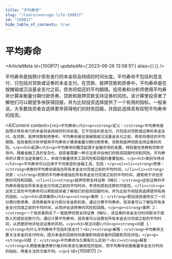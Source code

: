 ```yaml
---
title: "平均寿命"
slug: "/learn/average-life-100817"
id: "100817"
hide_table_of_contents: true
---
```



# 平均寿命

<ArticleMeta id={100817} updatedAt={'2023-09-26 13:58:51'} alias={`[]`} />
<div className='border-solid border-b border-t-0 my-4 border-[var(--ifm-color-gray-300)]' />

平均寿命是指预计债务发行的本金将会持续的时间长度。平均寿命不包括利息支付，只包括对贷款或证券的本金支付。在贷款、抵押贷款和债券中，平均寿命是在按摊销或沉没基金支付之前，债务将偿还的平均期限。投资者和分析师使用平均寿命计算来衡量分期付款债券、贷款和抵押贷款支持证券的风险。该计算使投资者了解他们可以期望多快获得回报，并为比较投资选择提供了一个有用的指标。一般来说，大多数投资者会选择更早获得他们的财务回报，并因此选择具有较短平均寿命的投资。

<AIContent content={`<h2>平均寿命</h2><p><strong>定义：</strong>平均寿命是指预计债务发行的本金将会持续的时间长度。它不包括利息支付，只包括对贷款或证券的本金支付。在贷款、抵押贷款和债券中，平均寿命是在按摊销或沉没基金支付之前，债务将偿还的平均期限。投资者和分析师使用平均寿命计算来衡量分期付款债券、贷款和抵押贷款支持证券的风险。</p><h3>起源</h3><p>平均寿命的概念起源于金融市场的发展，特别是在债券和贷款市场中。随着金融工具的复杂化，投资者需要一种方法来评估他们的投资回报时间和风险。平均寿命的计算方法逐渐被引入，并成为衡量债务工具风险和回报的重要指标。</p><h3>类别与特点</h3><p>平均寿命可以应用于不同类型的金融工具，包括：</p><ul><li><strong>债券：</strong>债券的平均寿命是指在所有本金支付完成之前的平均时间。</li><li><strong>贷款：</strong>贷款的平均寿命是指在所有本金支付完成之前的平均时间，通常用于评估贷款的风险和回报。</li><li><strong>抵押贷款支持证券（MBS）：</strong>这些证券的平均寿命是指在所有本金支付完成之前的平均时间，考虑到提前还款的可能性。</li></ul><p>这些工具的平均寿命可以帮助投资者了解他们的投资回报时间，并为比较不同投资选择提供有用的指标。</p><h3>具体案例</h3><p><strong>案例 1：</strong>假设投资者购买了一只分期付款债券，该债券每年支付部分本金和利息。通过计算平均寿命，投资者可以了解在所有本金支付完成之前的平均时间，从而评估该债券的风险和回报。</p><p><strong>案例 2：</strong>一个投资者购买了一笔抵押贷款支持证券（MBS），该证券的本金支付时间取决于借款人的提前还款行为。通过计算平均寿命，投资者可以估算在所有本金支付完成之前的平均时间，从而更好地评估该证券的风险。</p><h3>常见问题</h3><p><strong>问题 1：</strong>为什么平均寿命不包括利息支付？<br/><strong>解答：</strong>平均寿命主要关注本金的支付时间，因为本金的回收时间直接影响投资者的回报和风险评估。</p><p><strong>问题 2：</strong>平均寿命与久期有什么区别？<br/><strong>解答：</strong>久期是衡量债券价格对利率变化敏感性的指标，而平均寿命则是衡量本金支付时间的指标，两者关注的方面不同。</p>`} id={100817} />
